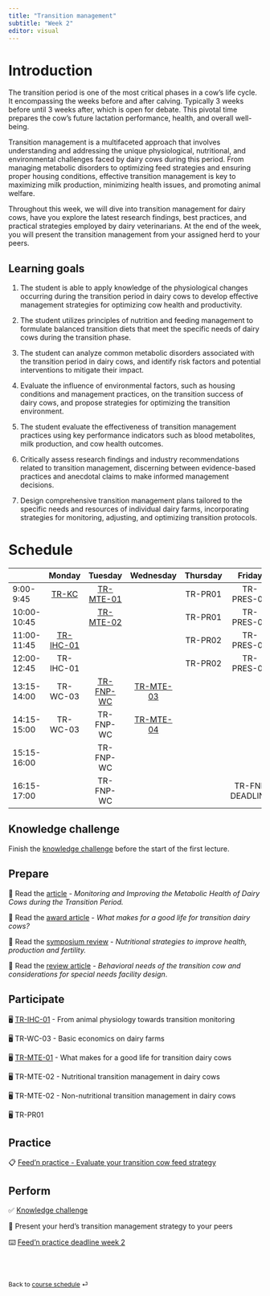 ```yaml
---
title: "Transition management"
subtitle: "Week 2"
editor: visual
---
```


# Introduction

The transition period is one of the most critical phases in a cow's life cycle. It encompassing the weeks before and after calving. Typically 3 weeks before until 3 weeks after, which is open for debate. This pivotal time prepares the cow's future lactation performance, health, and overall well-being.

Transition management is a multifaceted approach that involves understanding and addressing the unique physiological, nutritional, and environmental challenges faced by dairy cows during this period. From managing metabolic disorders to optimizing feed strategies and ensuring proper housing conditions, effective transition management is key to maximizing milk production, minimizing health issues, and promoting animal welfare.

Throughout this week, we will dive into transition management for dairy cows, have you explore the latest research findings, best practices, and practical strategies employed by dairy veterinarians. At the end of the week, you will present the transition management from your assigned herd to your peers.

## Learning goals

1.  The student is able to apply knowledge of the physiological changes occurring during the transition period in dairy cows to develop effective management strategies for optimizing cow health and productivity.

2.  The student utilizes principles of nutrition and feeding management to formulate balanced transition diets that meet the specific needs of dairy cows during the transition phase.

3.  The student can analyze common metabolic disorders associated with the transition period in dairy cows, and identify risk factors and potential interventions to mitigate their impact.

4.  Evaluate the influence of environmental factors, such as housing conditions and management practices, on the transition success of dairy cows, and propose strategies for optimizing the transition environment.

5.  The student evaluate the effectiveness of transition management practices using key performance indicators such as blood metabolites, milk production, and cow health outcomes.

6.  Critically assess research findings and industry recommendations related to transition management, discerning between evidence-based practices and anecdotal claims to make informed management decisions.

7.  Design comprehensive transition management plans tailored to the specific needs and resources of individual dairy farms, incorporating strategies for monitoring, adjusting, and optimizing transition protocols.

# Schedule

|             |                       Monday                        |                       Tuesday                        |                      Wednesday                       | Thursday |     Friday      |
|------------|:----------:|:----------:|:----------:|:----------:|:----------:|
| 9:00-9:45   |        [TR-KC](https://remindo.uu.nl//login)        | [TR-MTE-01](/classes/transition-mgmt/TR-MTE-01.html) |                                                      | TR-PR01  |   TR-PRES-01    |
| 10:00-10:45 |                                                     | [TR-MTE-02](/classes/transition-mgmt/TR-MTE-02.html) |                                                      | TR-PR01  |   TR-PRES-01    |
| 11:00-11:45 | [TR-IHC-01](classes/transition-mgmt/TR-IHC-01.html) |                                                      |                                                      | TR-PR02  |   TR-PRES-02    |
| 12:00-12:45 |                      TR-IHC-01                      |                                                      |                                                      | TR-PR02  |   TR-PRES-02    |
| 13:15-14:00 |                      TR-WC-03                       |  [TR-FNP-WC](/classes/transition-mgmt/TR-FNP.html)   | [TR-MTE-03](/classes/transition-mgmt/TR-MTE-03.html) |          |                 |
| 14:15-15:00 |                      TR-WC-03                       |                      TR-FNP-WC                       | [TR-MTE-04](/classes/transition-mgmt/TR-MTE-04.html) |          |                 |
| 15:15-16:00 |                                                     |                      TR-FNP-WC                       |                                                      |          |                 |
| 16:15-17:00 |                                                     |                      TR-FNP-WC                       |                                                      |          | TR-FNP DEADLINE |

## Knowledge challenge

Finish the [knowledge challenge](https://remindo.uu.nl//login) before the start of the first lecture.

## Prepare

📖 Read the [article](https://doi.org/10.3390/ani11020352) - *Monitoring and Improving the Metabolic Health of Dairy Cows during the Transition Period.*

📖 Read the [award article](https://doi.org/10.3168/jds.2022-23194) - *What makes for a good life for transition dairy cows?*

📖 Read the [symposium review](https://doi.org/10.3168/jds.2019-17271) - *Nutritional strategies to improve health, production and fertility.*

📖 Read the [review article](https://doi.org/10.1016/j.cvfa.2004.06.011) - *Behavioral needs of the transition cow and considerations for special needs facility design*.

## Participate

🖥️ [TR-IHC-01](/classes/transition-mgmt/tr-ihc-01.html) - From animal physiology towards transition monitoring

🖥️ TR-WC-03 - Basic economics on dairy farms

🖥️ [TR-MTE-01](/classes/transition-mgmt/tr-mte-01.html) - What makes for a good life for transition dairy cows

🖥️ TR-MTE-02 - Nutritional transition management in dairy cows

🖥️ TR-MTE-02 - Non-nutritional transition management in dairy cows

🖥️ TR-PR01

## Practice

📋 [Feed'n practice - Evaluate your transition cow feed strategy](/ae/ae-0-movies.html)

## Perform

✅ [Knowledge challenge](https://remindo.uu.nl//login)

📂 Present your herd's transition management strategy to your peers

⌨️ [Feed'n practice deadline week 2](/labs/lab-2.html)

<br><br>

::: {style="font-size: 0.875em;"}
Back to [course schedule](/ "Course schedule") ⏎
:::
